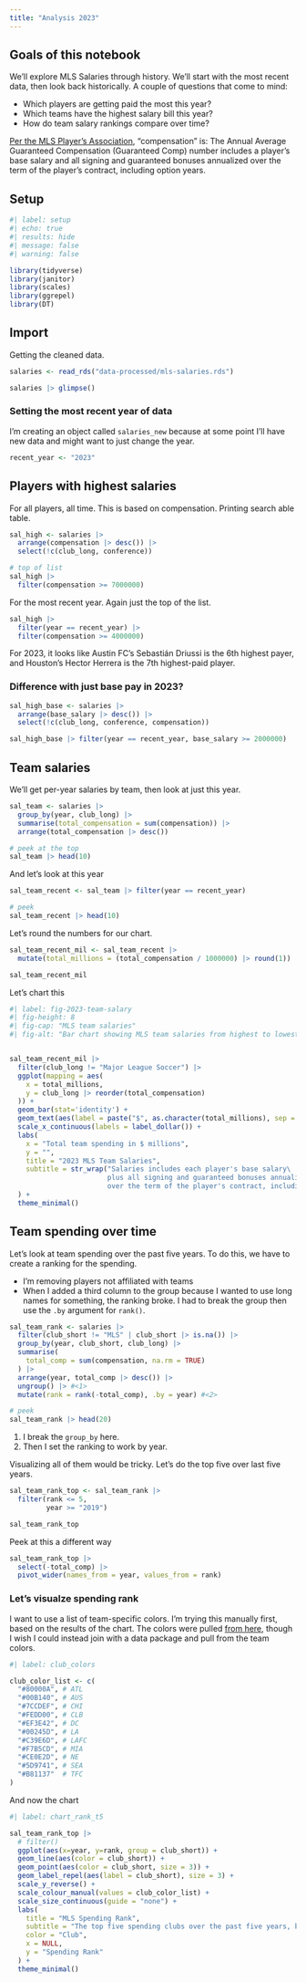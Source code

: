 ```yaml
---
title: "Analysis 2023"
---
```


## Goals of this notebook

We'll explore MLS Salaries through history. We'll start with the most recent data, then look back historically. A couple of questions that come to mind:

- Which players are getting paid the most this year?
- Which teams have the highest salary bill this year?
- How do team salary rankings compare over time?

[Per the MLS Player's Association](https://mlsplayers.org/resources/salary-guide), "compensation" is: The Annual Average Guaranteed Compensation (Guaranteed Comp) number includes a player's base salary and all signing and guaranteed bonuses annualized over the term of the player's contract, including option years.

## Setup

```r
#| label: setup
#| echo: true
#| results: hide
#| message: false
#| warning: false

library(tidyverse)
library(janitor)
library(scales)
library(ggrepel)
library(DT)
```


## Import

Getting the cleaned data.

```r
salaries <- read_rds("data-processed/mls-salaries.rds")

salaries |> glimpse()
```

### Setting the most recent year of data

I'm creating an object called `salaries_new` because at some point I'll have new data and might want to just change the year.

```r
recent_year <- "2023"
```


## Players with highest salaries

For all players, all time. This is based on compensation. Printing search able table.

```r
sal_high <- salaries |> 
  arrange(compensation |> desc()) |> 
  select(!c(club_long, conference))

# top of list
sal_high |> 
  filter(compensation >= 7000000)
```

For the most recent year. Again just the top of the list.

```r
sal_high |> 
  filter(year == recent_year) |> 
  filter(compensation >= 4000000)
```

For 2023, it looks like Austin FC's Sebastián Driussi is the 6th highest payer, and Houston's Hector Herrera is the 7th highest-paid player.

### Difference with just base pay in 2023?

```r
sal_high_base <- salaries |> 
  arrange(base_salary |> desc()) |> 
  select(!c(club_long, conference, compensation))

sal_high_base |> filter(year == recent_year, base_salary >= 2000000) 
```


## Team salaries

We'll get per-year salaries by team, then look at just this year.

```r
sal_team <- salaries |> 
  group_by(year, club_long) |> 
  summarise(total_compensation = sum(compensation)) |> 
  arrange(total_compensation |> desc())

# peek at the top
sal_team |> head(10)
```

And let's look at this year

```r
sal_team_recent <- sal_team |> filter(year == recent_year)

# peek
sal_team_recent |> head(10)
```

Let's round the numbers for our chart.

```r
sal_team_recent_mil <- sal_team_recent |> 
  mutate(total_millions = (total_compensation / 1000000) |> round(1))

sal_team_recent_mil
```



Let's chart this

```r
#| label: fig-2023-team-salary
#| fig-height: 8
#| fig-cap: "MLS team salaries"
#| fig-alt: "Bar chart showing MLS team salaries from highest to lowest. Toronto FC tops the list at XXX."


sal_team_recent_mil |> 
  filter(club_long != "Major League Soccer") |> 
  ggplot(mapping = aes(
    x = total_millions,
    y = club_long |> reorder(total_compensation)
  )) +
  geom_bar(stat='identity') +
  geom_text(aes(label = paste("$", as.character(total_millions), sep = "")), color = "white", hjust = 1.25) +
  scale_x_continuous(labels = label_dollar()) +
  labs(
    x = "Total team spending in $ millions",
    y = "",
    title = "2023 MLS Team Salaries",
    subtitle = str_wrap("Salaries includes each player's base salary\
                        plus all signing and guaranteed bonuses annualized\
                        over the term of the player's contract, including option years.")
  ) +
  theme_minimal()
```

## Team spending over time

Let's look at team spending over the past five years. To do this, we have to create a ranking for the spending.

- I'm removing players not affiliated with teams
- When I added a third column to the group because I wanted to use long names for something, the ranking broke. I had to break the group then use the `.by` argument for `rank()`.


```r
sal_team_rank <- salaries |> 
  filter(club_short != "MLS" | club_short |> is.na()) |> 
  group_by(year, club_short, club_long) |> 
  summarise(
    total_comp = sum(compensation, na.rm = TRUE)
  ) |> 
  arrange(year, total_comp |> desc()) |> 
  ungroup() |> #<1>
  mutate(rank = rank(-total_comp), .by = year) #<2>

# peek
sal_team_rank |> head(20)
```


1. I break the `group_by` here.
2. Then I set the ranking to work by year.

Visualizing all of them would be tricky. Let's do the top five over last five years.


```r
sal_team_rank_top <- sal_team_rank |> 
  filter(rank <= 5,
         year >= "2019")

sal_team_rank_top
```

Peek at this a different way

```r
sal_team_rank_top |> 
  select(-total_comp) |> 
  pivot_wider(names_from = year, values_from = rank)
```

### Let's visualze spending rank

I want to use a list of team-specific colors. I'm trying this manually first, based on the results of the chart. The colors were pulled [from here](https://teamcolorcodes.com/soccer/mls-team-color-codes/), though I wish I could instead join with a data package and pull from the team colors.

```r
#| label: club_colors

club_color_list <- c(
  "#80000A", # ATL
  "#00B140", # AUS
  "#7CCDEF", # CHI
  "#FEDD00", # CLB
  "#EF3E42", # DC
  "#00245D", # LA
  "#C39E6D", # LAFC
  "#F7B5CD", # MIA
  "#CE0E2D", # NE
  "#5D9741", # SEA
  "#B81137"  # TFC
)
```


And now the chart

```r
#| label: chart_rank_t5

sal_team_rank_top |> 
  # filter()
  ggplot(aes(x=year, y=rank, group = club_short)) +
  geom_line(aes(color = club_short)) +
  geom_point(aes(color = club_short, size = 3)) +
  geom_label_repel(aes(label = club_short), size = 3) +
  scale_y_reverse() +
  scale_colour_manual(values = club_color_list) +
  scale_size_continuous(guide = "none") +
  labs(
    title = "MLS Spending Rank",
    subtitle = "The top five spending clubs over the past five years, by rank.",
    color = "Club",
    x = NULL,
    y = "Spending Rank"
  ) +
  theme_minimal()
```


